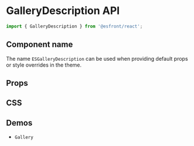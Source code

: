 
<Meta title="Components API/GalleryDescription" />

# GalleryDescription API

```js
import { GalleryDescription } from '@esfront/react';
```

## Component name

The name `ESGalleryDescription` can be used when providing default props or style overrides in the theme.

## Props

<TableInterface name="GalleryDescriptionProps" variant="props" />

## CSS

<TableInterface name="GalleryDescriptionClasses" variant="css" />

## Demos

<ul>
  <li>
    <LinkTo kind="components-gallery" story="demo">
      <code>Gallery</code>
    </LinkTo>
  </li>
</ul>
